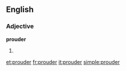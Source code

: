 ==English==
===Adjective===
'''prouder'''

#{{comparative of|[[proud]]}}

[[et:prouder]]
[[fr:prouder]]
[[it:prouder]]
[[simple:prouder]]
